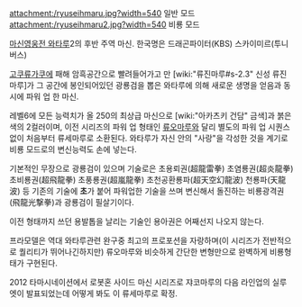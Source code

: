attachment:/ryuseihmaru.jpg?width=540
일반 모드
attachment:/ryuseihmaru2.jpg?width=540
비룡 모드

[[마신영웅전 와타루]]2의 후반 주역 마신. 
한국명은 드래곤파이터(KBS) 스카이미르(투니버스) 

[[고쿠류가쿠]]에 패해 암흑공간으로 빨려들어가고 만 [wiki:"류진마루#s-2.3" 신성 류진마루]가 그 공간에 봉인되어있던 광룡검을 뽑은 와타루에 의해 새로운 생명을 얻음과 동시에 파워 업 한 마신. 

레벨6에 모든 능력치가 올 250의 최상급 마신으로 [wiki:"아카츠키 건담" 금색]과 붉은색의 2컬러이며, 이전 시리즈의 파워 업 형태인 [[류오마루]]와 달리 별도의 파워 업 시퀀스 없이 처음부터 류세마루로 소환된다. 와타루가 자신 안의 "사랑"을 각성한 것을 계기로 비룡 모드로의 변신능력도 손에 넣는다. 

기본적인 무장으로 광룡검이 있으며 기술로은 초용뢰권(超龍雷拳) 초염룡권(超炎龍拳) 초비룡권(超飛龍拳) 초풍룡권(超嵐龍拳) 초천공환룡파(超天空幻龍波) 천룡파(天龍波) 등 기존의 기술에 '''초'''가 붙어 파워업한 기술을 쓰며 변신해서 돌진하는 비룡광격권(飛龍光撃拳)과 광룡검이 필살기이다.

이전 형태까지 쓰던 용발톱을 날리는 기술인 용아권은 어째선지 나오지 않는다.


프라모델은 역대 와타루관련 완구중 최고의 프로포션을 자랑하며(이 시리즈가 전반적으로 퀄리티가 뛰어나긴하지만) 류오마루와 비슷하게 간단한 변형만으로 완벽하게 비룡형태가 구현된다.

2012 타마시네이션에서 로봇혼 사이드 마신 시리즈로 쟈코마루의 다음 라인업의 실루엣이 발표되었는데 어떻게 봐도 이 류세마루로 확정.
